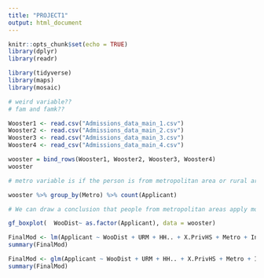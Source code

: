 ---
title: "PROJECT1"
output: html_document
---

```{r setup, include=FALSE}
knitr::opts_chunk$set(echo = TRUE)
library(dplyr)
library(readr)

library(tidyverse)
library(maps)
library(mosaic)

# weird variable??
# fam and famk??

```

```{r warning=FALSE, include=FALSE}
Wooster1 <- read.csv("Admissions_data_main_1.csv")
Wooster2 <- read.csv("Admissions_data_main_2.csv")
Wooster3 <- read.csv("Admissions_data_main_3.csv")
Wooster4 <- read_csv("Admissions_data_main_4.csv")
```


```{r}
wooster = bind_rows(Wooster1, Wooster2, Wooster3, Wooster4)
wooster
```


```{r}
# metro variable is if the person is from metropolitan area or rural area.

wooster %>% group_by(Metro) %>% count(Applicant)

# We can draw a conclusion that people from metropolitan areas apply more i.e. 2261 people as compared to rural areas i.e.,  171.
```

```{r}
gf_boxplot(  WooDist~ as.factor(Applicant), data = wooster) 
```



```{r}
FinalMod <- lm(Applicant ~ WooDist + URM + HH.. + X.PrivHS + Metro + Inquiry, data = wooster)
summary(FinalMod)

```
```{r}
FinalMod <- glm(Applicant ~ WooDist + URM + HH.. + X.PrivHS + Metro + Inquiry , data = wooster, family ="binomial")
summary(FinalMod)

```

